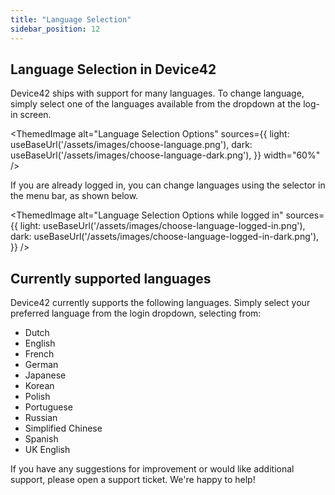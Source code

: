 ```yaml
---
title: "Language Selection"
sidebar_position: 12
---
```



## Language Selection in Device42

Device42 ships with support for many languages. To change language, simply select one of the languages available from the dropdown at the log-in screen.

<ThemedImage
  alt="Language Selection Options"
  sources={{
    light: useBaseUrl('/assets/images/choose-language.png'),
    dark: useBaseUrl('/assets/images/choose-language-dark.png'),
  }}
  width="60%"
/>

If you are already logged in, you can change languages using the selector in the menu bar, as shown below.

<ThemedImage
  alt="Language Selection Options while logged in"
  sources={{
    light: useBaseUrl('/assets/images/choose-language-logged-in.png'),
    dark: useBaseUrl('/assets/images/choose-language-logged-in-dark.png'),
  }}
/>


## Currently supported languages

Device42 currently supports the following languages. Simply select your preferred language from the login dropdown, selecting from:

- Dutch
- English
- French
- German
- Japanese
- Korean
- Polish
- Portuguese
- Russian
- Simplified Chinese
- Spanish
- UK English

If you have any suggestions for improvement or would like additional support, please open a support ticket. We're happy to help!
